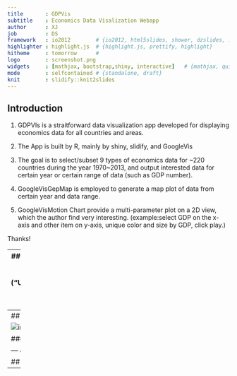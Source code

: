 ```yaml
---
title       : GDPVis
subtitle    : Economics Data Visalization Webapp
author      : XJ
job         : DS
framework   : io2012        # {io2012, html5slides, shower, dzslides, ...}
highlighter : highlight.js  # {highlight.js, prettify, highlight}
hitheme     : tomorrow      # 
logo        : screenshot.png
widgets     : [mathjax, bootstrap,shiny, interactive]   # {mathjax, quiz, bootstrap, shiny, interactive}
mode        : selfcontained # {standalone, draft}
knit        : slidify::knit2slides
---
```


## Introduction

1. GDPVIs is a straitforward data visualization app developed for displaying economics data for all countries and areas.

2. The App is built by R, mainly by shiny, slidify, and GoogleVis

3. The goal is to select/subset 9 types of economics data for ~220 countries during the year 1970~2013, and output interested data for certain year or certain range of data (such as GDP number).

4. GoogleVisGepMap is employed to generate a map plot of data from certain year and data range.

5. GoogleVisMotion Chart provide a multi-parameter plot on a 2D view, which the author find very interesting. (example:select GDP on the x-axis and other item on y-axis, unique color and size by GDP, click play.) 

Thanks!

---
## Getting and Cleaning data
- Economics data for ~220 countries during year 1970-2013 is obtained from [UN](https://data.un.org)     
- I downloaded two files due to download limit of 7000 lines each download ("UNdata_Export_20150612_112319089.csv","UNdata_Export_20150614_180103947.csv")  
```r
gdpdata_a<-read.csv(file = "UNdata_Export_20150612_112319089.csv")
gdpdata_b<-read.csv(file = "UNdata_Export_20150614_180103947.csv")
gdpdata<-rbind(gdpdata_a,gdpdata_b)
str(gdpdata)
```


---
## Interactive data visualization: a snapshot

![image caption](screenshot.png)

### http://jasons.shinyapps.io/GDPVis

--- &interactive

## GoogleVis Motion Chart solution
```r
suppressPackageStartupMessages(library(googleVis))
require(googleVis)
gdpdata2<-reshape(gdpdata, idvar = c("CountryArea", "Year"), timevar = "Item", direction = "wide")
M <- gvisMotionChart(gdpdata2, "CountryArea", "Year", options=list(width=640, height=480))
print(M, tag="chart")
```
- 
